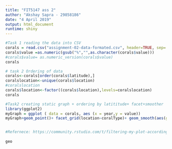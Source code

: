 ```yaml
---
title: "FIT5147 ass 2"
author: "Akshay Sapra - 29858186"
date: "4 April 2019"
output: html_document
runtime: shiny
---
```

```r
#Task 1 reading the data into CSV
corals = read.csv("assignment-02-data-formated.csv", header=TRUE, sep=',')
corals$value =as.numeric(gsub("%","",as.character(corals$value)))
#corals$value= as.numeric_version(corals$value)
corals

```


```r
# task 2 Ordering of data 
corals<-corals[order(corals$latitude),]
coralslocation<-unique(corals$location)
#coralslocation
corals$location<-factor((corals$location),levels=coralslocation)
corals

```


```r
#Task2 creating static graph + ordering by latititude+ facet+smoother
library(ggplot2)
myGraph = ggplot ( data = corals, aes (x = year,y = value))
myGraph+geom_point()+ facet_grid(location~coralType)+ geom_smooth(aes(group = 1))



```

```r
#Refernece: https://community.rstudio.com/t/filtering-my-plot-according-to-user-selection-shiny/27517
  
geo
```


